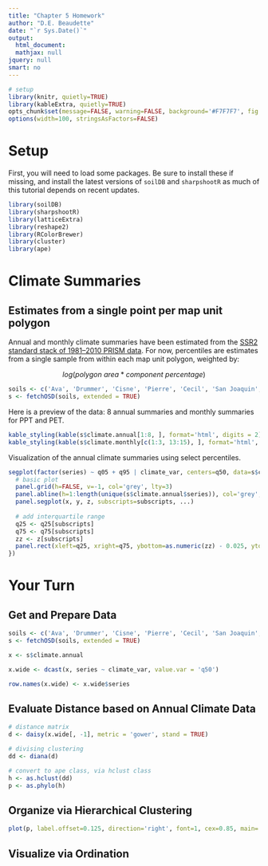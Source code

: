 ```yaml
---
title: "Chapter 5 Homework"
author: "D.E. Beaudette"
date: "`r Sys.Date()`"
output:
  html_document:
  mathjax: null
jquery: null
smart: no
---
```

  
  
```r
# setup
library(knitr, quietly=TRUE)
library(kableExtra, quietly=TRUE)
opts_chunk$set(message=FALSE, warning=FALSE, background='#F7F7F7', fig.align='center', fig.retina=2, dev='png', tidy=FALSE, verbose=FALSE)
options(width=100, stringsAsFactors=FALSE)
```

# Setup

First, you will need to load some packages. Be sure to install these if missing, and install the latest versions of `soilDB` and `sharpshootR` as much of this tutorial depends on recent updates.
```r
library(soilDB)
library(sharpshootR)
library(latticeExtra)
library(reshape2)
library(RColorBrewer)
library(cluster)
library(ape)
```




# Climate Summaries

## Estimates from a single point per map unit polygon

Annual and monthly climate summaries have been estimated from the [SSR2 standard stack of 1981--2010 PRISM data](https://ncss-tech.github.io/soilReports/docs/region2_mu-comparison-data-sources.html). For now, percentiles are estimates from a single sample from within each map unit polygon, weighted by:

$$log(polygon\ area * component\ percentage)$$

```r
soils <- c('Ava', 'Drummer', 'Cisne', 'Pierre', 'Cecil', 'San Joaquin', 'Redding')
s <- fetchOSD(soils, extended = TRUE)
```

Here is a preview of the data: 8 annual summaries and monthly summaries for PPT and PET.
```r
kable_styling(kable(s$climate.annual[1:8, ], format='html', digits = 2), font_size = 9, full_width = FALSE)
kable_styling(kable(s$climate.monthly[c(1:3, 13:15), ], format='html', digits = 2), font_size = 9, full_width = FALSE)
```


Visualization of the annual climate summaries using select percentiles.
```r
segplot(factor(series) ~ q05 + q95 | climate_var, centers=q50, data=s$climate.annual, draw.bands=FALSE, segments.fun=panel.arrows, ends='both', angle=90, length=1, unit='mm', scales=list(y=list(alternating=3), x=list(relation='free')), as.table=TRUE, col='RoyalBlue', strip=strip.custom(bg=grey(0.85), par.strip.text=list(cex=0.7)), xlab='5th-25th-50th-75th-95th Percentiles', panel=function(x, y, z, q25=s$climate.annual$q25, q75=s$climate.annual$q75, subscripts, ...) {
  # basic plot
  panel.grid(h=FALSE, v=-1, col='grey', lty=3)
  panel.abline(h=1:length(unique(s$climate.annual$series)), col='grey', lty=3)
  panel.segplot(x, y, z, subscripts=subscripts, ...)
  
  # add interquartile range
  q25 <- q25[subscripts]
  q75 <- q75[subscripts]
  zz <- z[subscripts]
  panel.rect(xleft=q25, xright=q75, ybottom=as.numeric(zz) - 0.025, ytop=as.numeric(zz) + 0.025, border='RoyalBlue', col='RoyalBlue')
})
```


# Your Turn

## Get and Prepare Data

```r
soils <- c('Ava', 'Drummer', 'Cisne', 'Pierre', 'Cecil', 'San Joaquin', 'Redding')
s <- fetchOSD(soils, extended = TRUE)

x <- s$climate.annual

x.wide <- dcast(x, series ~ climate_var, value.var = 'q50')

row.names(x.wide) <- x.wide$series
```

## Evaluate Distance based on Annual Climate Data

```r
# distance matrix
d <- daisy(x.wide[, -1], metric = 'gower', stand = TRUE)

# divising clustering
dd <- diana(d)

# convert to ape class, via hclust class
h <- as.hclust(dd)
p <- as.phylo(h)

```

## Organize via Hierarchical Clustering

```r
plot(p, label.offset=0.125, direction='right', font=1, cex=0.85, main='dendrogram')


```

## Visualize via Ordination

```r



```


